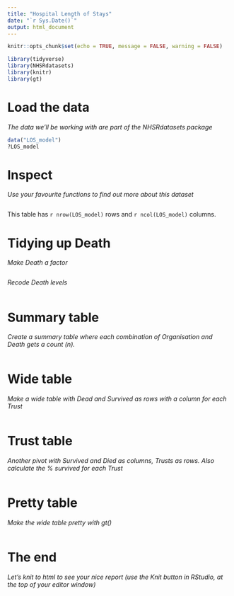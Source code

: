 ```yaml
---
title: "Hospital Length of Stays"
date: "`r Sys.Date()`"
output: html_document
---
```


```r
knitr::opts_chunk$set(echo = TRUE, message = FALSE, warning = FALSE)
```

```r
library(tidyverse)
library(NHSRdatasets)
library(knitr)
library(gt)
```

# Load the data

*The data we'll be working with are part of the NHSRdatasets package*

```r
data("LOS_model")
?LOS_model
```

# Inspect

*Use your favourite functions to find out more about this dataset*

```r


```

This table has `r nrow(LOS_model)` rows and `r ncol(LOS_model)` columns.

# Tidying up Death

*Make Death a factor*

```r

```

*Recode Death levels*

```r

```

# Summary table

*Create a summary table where each combination of Organisation and Death gets a count (n).*

```r

```

# Wide table

*Make a wide table with Dead and Survived as rows with a column for each Trust*

```r

```

# Trust table

*Another pivot with Survived and Died as columns, Trusts as rows. Also calculate the % survived for each Trust*

```r

```

# Pretty table

*Make the wide table pretty with gt()*

```r

```

# The end

*Let's knit to html to see your nice report (use the Knit button in RStudio, at the top of your editor window)*
